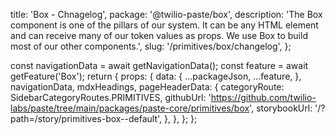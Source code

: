   title: 'Box - Chnagelog',
  package: '@twilio-paste/box',
  description:
    'The Box component is one of the pillars of our system. It can be any HTML element and can receive many of our token values as props. We use Box to build most of our other components.',
  slug: '/primitives/box/changelog',
};




  const navigationData = await getNavigationData();
  const feature = await getFeature('Box');
  return {
    props: {
      data: {
        ...packageJson,
        ...feature,
      },
      navigationData,
      mdxHeadings,
      pageHeaderData: {
        categoryRoute: SidebarCategoryRoutes.PRIMITIVES,
        githubUrl: 'https://github.com/twilio-labs/paste/tree/main/packages/paste-core/primitives/box',
        storybookUrl: '/?path=/story/primitives-box--default',
      },
    },
  };
};

<Changelog />
